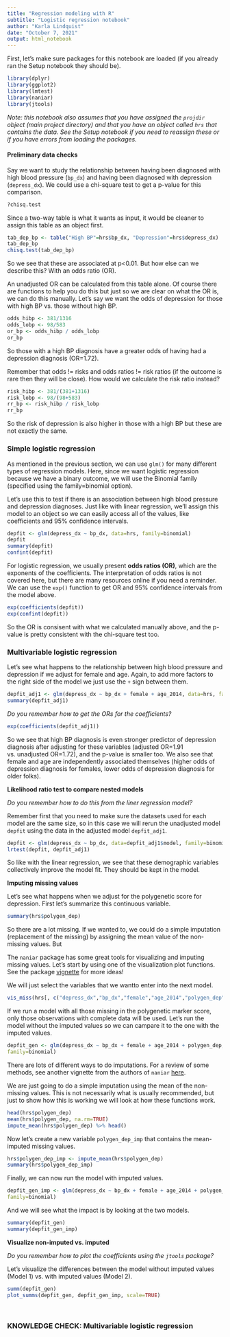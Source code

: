 ```yaml
---
title: "Regression modeling with R"
subtitle: "Logistic regression notebook"
author: "Karla Lindquist"
date: "October 7, 2021"
output: html_notebook
---
```


First, let's make sure packages for this notebook are loaded (if you already ran the Setup notebook they should be).

```r
library(dplyr)
library(ggplot2)
library(lmtest)
library(naniar)
library(jtools)
```

*Note: this notebook also assumes that you have assigned the `projdir` object (main project directory) and that you have an object called `hrs` that contains the data. See the Setup notebook if you need to reassign these or if you have errors from loading the packages.*

#### Preliminary data checks

Say we want to study the relationship between having been diagnosed with high blood pressure (`bp_dx`) and having been diagnosed with depression (`depress_dx`). We could use a chi-square test to get a p-value for this comparison.

```r
?chisq.test
```

Since a two-way table is what it wants as input, it would be cleaner to assign this table as an object first.

```r
tab_dep_bp <- table("High BP"=hrs$bp_dx, "Depression"=hrs$depress_dx)
tab_dep_bp
chisq.test(tab_dep_bp)
```

So we see that these are associated at p\<0.01. But how else can we describe this? With an odds ratio (OR).

An unadjusted OR can be calculated from this table alone. Of course there are functions to help you do this but just so we are clear on what the OR is, we can do this manually. Let's say we want the odds of depression for those with high BP vs. those without high BP.

```r
odds_hibp <- 381/1316 
odds_lobp <- 98/583
or_bp <- odds_hibp / odds_lobp
or_bp
```

So those with a high BP diagnosis have a greater odds of having had a depression diagnosis (OR=1.72).

Remember that odds != risks and odds ratios != risk ratios (if the outcome is rare then they will be close). How would we calculate the risk ratio instead?

```r
risk_hibp <- 381/(381+1316)
risk_lobp <- 98/(98+583)
rr_bp <- risk_hibp / risk_lobp
rr_bp
```

So the risk of depression is also higher in those with a high BP but these are not exactly the same.

### Simple logistic regression

As mentioned in the previous section, we can use `glm()` for many different types of regression models. Here, since we want logistic regression because we have a binary outcome, we will use the Binomial family (specified using the family=binomial option).

Let's use this to test if there is an association between high blood pressure and depression diagnoses. Just like with linear regression, we'll assign this model to an object so we can easily access all of the values, like coefficients and 95% confidence intervals.

```r
depfit <- glm(depress_dx ~ bp_dx, data=hrs, family=binomial) 
depfit 
summary(depfit) 
confint(depfit)
```

For logistic regression, we usually present **odds ratios (OR)**, which are the exponents of the coefficients. The interpretation of odds ratios is not covered here, but there are many resources online if you need a reminder. We can use the `exp()` function to get OR and 95% confidence intervals from the model above.

```r
exp(coefficients(depfit))
exp(confint(depfit))
```

So the OR is consisent with what we calculated manually above, and the p-value is pretty consistent with the chi-square test too.

### Multivariable logistic regression

Let's see what happens to the relationship between high blood pressure and depression if we adjust for female and age. Again, to add more factors to the right side of the model we just use the `+` sign between them.

```r
depfit_adj1 <- glm(depress_dx ~ bp_dx + female + age_2014, data=hrs, family=binomial) 
summary(depfit_adj1)
```

*Do you remember how to get the ORs for the coefficients?*

```r
exp(coefficients(depfit_adj1))
```

So we see that high BP diagnosis is even stronger predictor of depression diagnosis after adjusting for these variables (adjusted OR=1.91 vs. unadjusted OR=1.72), and the p-value is smaller too. We also see that female and age are independently associated themselves (higher odds of depression diagnosis for females, lower odds of depression diagnosis for older folks).

**Likelihood ratio test to compare nested models**

*Do you remember how to do this from the liner regression model?*

Remember first that you need to make sure the datasets used for each model are the same size, so in this case we will rerun the unadjusted model `depfit` using the data in the adjusted model `depfit_adj1`.

```r
depfit <- glm(depress_dx ~ bp_dx, data=depfit_adj1$model, family=binomial)
lrtest(depfit, depfit_adj1)
```

So like with the linear regression, we see that these demographic variables collectively improve the model fit. They should be kept in the model.

**Imputing missing values**

Let's see what happens when we adjust for the polygenetic score for depression. First let's summarize this continuous variable.

```r
summary(hrs$polygen_dep)
```

So there are a lot missing. If we wanted to, we could do a simple imputation (replacement of the missing) by assigning the mean value of the non-missing values. But

The `naniar` package has some great tools for visualizing and imputing missing values. Let's start by using one of the visualization plot functions. See the package [vignette](https://cran.r-project.org/web/packages/naniar/vignettes/getting-started-w-naniar.html) for more ideas!

We will just select the variables that we wantto enter into the next model.

```r
vis_miss(hrs[, c("depress_dx","bp_dx","female","age_2014","polygen_dep")])
```

If we run a model with all those missing in the polygenetic marker score, only those observations with complete data will be used. Let's run the model without the imputed values so we can campare it to the one with the imputed values.

```r
depfit_gen <- glm(depress_dx ~ bp_dx + female + age_2014 + polygen_dep, data=hrs,
family=binomial)
```

There are lots of different ways to do imputations. For a review of some methods, see another vignette from the authors of `naniar` [here](http://naniar.njtierney.com/articles/exploring-imputed-values.html).

We are just going to do a simple imputation using the mean of the non-missing values. This is not necessarily what is usually recommended, but just to show how this is working we will look at how these functions work.

```r
head(hrs$polygen_dep)
mean(hrs$polygen_dep, na.rm=TRUE)
impute_mean(hrs$polygen_dep) %>% head()
```

Now let's create a new variable `polygen_dep_imp` that contains the mean-imputed missing values.

```r
hrs$polygen_dep_imp <- impute_mean(hrs$polygen_dep)
summary(hrs$polygen_dep_imp)
```

Finally, we can now run the model with imputed values.

```r
depfit_gen_imp <- glm(depress_dx ~ bp_dx + female + age_2014 + polygen_dep_imp, data=hrs,
family=binomial)
```

And we will see what the impact is by looking at the two models.

```r
summary(depfit_gen)
summary(depfit_gen_imp)
```

**Visualize non-imputed vs. imputed**

*Do you remember how to plot the coefficients using the `jtools` package?*

Let's visualize the differences between the model without imputed values (Model 1) vs. with imputed values (Model 2).

```r
summ(depfit_gen)
plot_summs(depfit_gen, depfit_gen_imp, scale=TRUE)
```



</br>

### KNOWLEDGE CHECK: Multivariable logistic regression  

